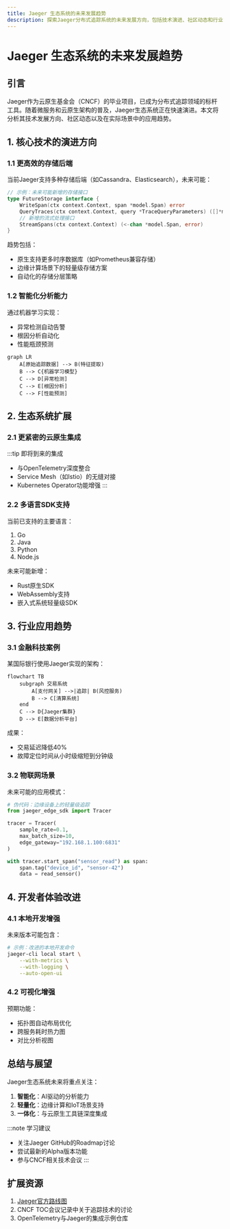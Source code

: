 ```yaml
---
title: Jaeger 生态系统的未来发展趋势
description: 探索Jaeger分布式追踪系统的未来发展方向，包括技术演进、社区动态和行业应用趋势。
---
```


# Jaeger 生态系统的未来发展趋势

## 引言

Jaeger作为云原生基金会（CNCF）的毕业项目，已成为分布式追踪领域的标杆工具。随着微服务和云原生架构的普及，Jaeger生态系统正在快速演进。本文将分析其技术发展方向、社区动态以及在实际场景中的应用趋势。

## 1. 核心技术的演进方向

### 1.1 更高效的存储后端
当前Jaeger支持多种存储后端（如Cassandra、Elasticsearch），未来可能：

```go
// 示例：未来可能新增的存储接口
type FutureStorage interface {
    WriteSpan(ctx context.Context, span *model.Span) error
    QueryTraces(ctx context.Context, query *TraceQueryParameters) ([]*model.Trace, error)
    // 新增的流式处理接口
    StreamSpans(ctx context.Context) (<-chan *model.Span, error)
}
```

趋势包括：
- 原生支持更多时序数据库（如Prometheus兼容存储）
- 边缘计算场景下的轻量级存储方案
- 自动化的存储分层策略

### 1.2 智能化分析能力
通过机器学习实现：
- 异常检测自动告警
- 根因分析自动化
- 性能瓶颈预测

```mermaid
graph LR
    A[原始追踪数据] --> B(特征提取)
    B --> C{机器学习模型}
    C --> D[异常检测]
    C --> E[根因分析]
    C --> F[性能预测]
```

## 2. 生态系统扩展

### 2.1 更紧密的云原生集成
:::tip 即将到来的集成
- 与OpenTelemetry深度整合
- Service Mesh（如Istio）的无缝对接
- Kubernetes Operator功能增强
:::

### 2.2 多语言SDK支持
当前已支持的主要语言：
1. Go
2. Java
3. Python
4. Node.js

未来可能新增：
- Rust原生SDK
- WebAssembly支持
- 嵌入式系统轻量级SDK

## 3. 行业应用趋势

### 3.1 金融科技案例
某国际银行使用Jaeger实现的架构：

```mermaid
flowchart TB
    subgraph 交易系统
        A[支付网关] -->|追踪| B(风控服务)
        B --> C[清算系统]
    end
    C --> D{Jaeger集群}
    D --> E[数据分析平台]
```

成果：
- 交易延迟降低40%
- 故障定位时间从小时级缩短到分钟级

### 3.2 物联网场景
未来可能的应用模式：
```python
# 伪代码：边缘设备上的轻量级追踪
from jaeger_edge_sdk import Tracer

tracer = Tracer(
    sample_rate=0.1,
    max_batch_size=10,
    edge_gateway="192.168.1.100:6831"
)

with tracer.start_span("sensor_read") as span:
    span.tag("device_id", "sensor-42")
    data = read_sensor()
```

## 4. 开发者体验改进

### 4.1 本地开发增强
未来版本可能包含：
```bash
# 示例：改进的本地开发命令
jaeger-cli local start \
    --with-metrics \
    --with-logging \
    --auto-open-ui
```

### 4.2 可视化增强
预期功能：
- 拓扑图自动布局优化
- 跨服务耗时热力图
- 对比分析视图

## 总结与展望

Jaeger生态系统未来将重点关注：
1. **智能化**：AI驱动的分析能力
2. **轻量化**：边缘计算和IoT场景支持
3. **一体化**：与云原生工具链深度集成

:::note 学习建议
- 关注Jaeger GitHub的Roadmap讨论
- 尝试最新的Alpha版本功能
- 参与CNCF相关技术会议
:::

## 扩展资源

1. [Jaeger官方路线图](https://github.com/jaegertracing/jaeger/blob/main/ROADMAP.md)
2. CNCF TOC会议记录中关于追踪技术的讨论
3. OpenTelemetry与Jaeger的集成示例仓库